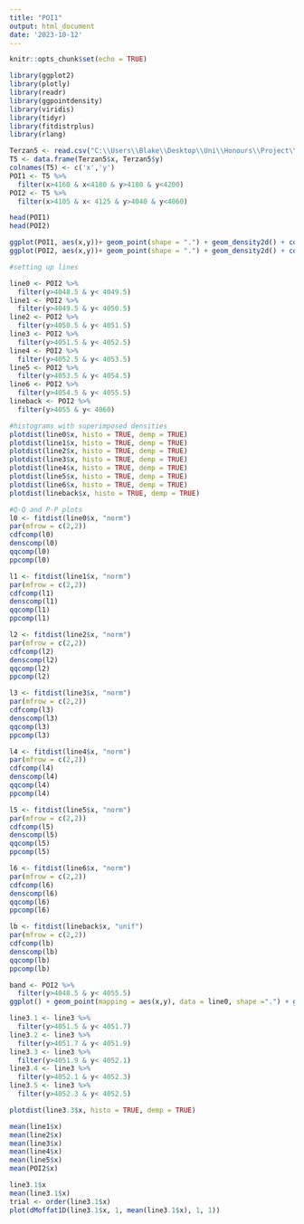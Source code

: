 ```yaml
---
title: "POI1"
output: html_document
date: '2023-10-12'
---
```


```r
knitr::opts_chunk$set(echo = TRUE)
```


```r
library(ggplot2)
library(plotly)
library(readr)
library(ggpointdensity)
library(viridis)
library(tidyr)
library(fitdistrplus)
library(rlang)
```

```r
Terzan5 <- read.csv("C:\\Users\\Blake\\Desktop\\Uni\\Honours\\Project\\Terzan 5 X-ray events.csv")
T5 <- data.frame(Terzan5$x, Terzan5$y)
colnames(T5) <- c('x','y')
POI1 <- T5 %>%
  filter(x>4160 & x<4180 & y>4180 & y<4200)
POI2 <- T5 %>%
  filter(x>4105 & x< 4125 & y>4040 & y<4060)
```

```r
head(POI1)
head(POI2)
```

```r
ggplot(POI1, aes(x,y))+ geom_point(shape = ".") + geom_density2d() + coord_fixed()
ggplot(POI2, aes(x,y))+ geom_point(shape = ".") + geom_density2d() + coord_fixed()
```

```r
#setting up lines

line0 <- POI2 %>%
  filter(y>4048.5 & y< 4049.5)
line1 <- POI2 %>%
  filter(y>4049.5 & y< 4050.5)
line2 <- POI2 %>%
  filter(y>4050.5 & y< 4051.5)
line3 <- POI2 %>%
  filter(y>4051.5 & y< 4052.5)
line4 <- POI2 %>%
  filter(y>4052.5 & y< 4053.5)
line5 <- POI2 %>%
  filter(y>4053.5 & y< 4054.5)
line6 <- POI2 %>%
  filter(y>4054.5 & y< 4055.5)
lineback <- POI2 %>%
  filter(y>4055 & y< 4060)

#histograms with superimposed densities
plotdist(line0$x, histo = TRUE, demp = TRUE)
plotdist(line1$x, histo = TRUE, demp = TRUE)
plotdist(line2$x, histo = TRUE, demp = TRUE)
plotdist(line3$x, histo = TRUE, demp = TRUE)
plotdist(line4$x, histo = TRUE, demp = TRUE)
plotdist(line5$x, histo = TRUE, demp = TRUE)
plotdist(line6$x, histo = TRUE, demp = TRUE)
plotdist(lineback$x, histo = TRUE, demp = TRUE)
```

```r
#Q-Q and P-P plots
l0 <- fitdist(line0$x, "norm")
par(mfrow = c(2,2))
cdfcomp(l0)
denscomp(l0)
qqcomp(l0)
ppcomp(l0)

l1 <- fitdist(line1$x, "norm")
par(mfrow = c(2,2))
cdfcomp(l1)
denscomp(l1)
qqcomp(l1)
ppcomp(l1)

l2 <- fitdist(line2$x, "norm")
par(mfrow = c(2,2))
cdfcomp(l2)
denscomp(l2)
qqcomp(l2)
ppcomp(l2)

l3 <- fitdist(line3$x, "norm")
par(mfrow = c(2,2))
cdfcomp(l3)
denscomp(l3)
qqcomp(l3)
ppcomp(l3)

l4 <- fitdist(line4$x, "norm")
par(mfrow = c(2,2))
cdfcomp(l4)
denscomp(l4)
qqcomp(l4)
ppcomp(l4)

l5 <- fitdist(line5$x, "norm")
par(mfrow = c(2,2))
cdfcomp(l5)
denscomp(l5)
qqcomp(l5)
ppcomp(l5)

l6 <- fitdist(line6$x, "norm")
par(mfrow = c(2,2))
cdfcomp(l6)
denscomp(l6)
qqcomp(l6)
ppcomp(l6)

lb <- fitdist(lineback$x, "unif")
par(mfrow = c(2,2))
cdfcomp(lb)
denscomp(lb)
qqcomp(lb)
ppcomp(lb)
```

```r
band <- POI2 %>%
  filter(y>4048.5 & y< 4055.5)
ggplot() + geom_point(mapping = aes(x,y), data = line0, shape =".") + geom_point(mapping = aes(x,y), data = line1, colour = "red", shape =".") + geom_point(mapping = aes(x,y), data = line2, colour = "blue", shape =".") + geom_point(mapping = aes(x,y), data = line3, shape =".") + geom_point(mapping = aes(x,y), data = line4, colour = "blue", shape =".") + geom_point(mapping = aes(x,y), data = line5, colour = "red", shape =".") + geom_point(mapping = aes(x,y), data = line6, shape =".") + coord_fixed()
```

```r
line3.1 <- line3 %>%
  filter(y>4051.5 & y< 4051.7)
line3.2 <- line3 %>%
  filter(y>4051.7 & y< 4051.9)
line3.3 <- line3 %>%
  filter(y>4051.9 & y< 4052.1)
line3.4 <- line3 %>%
  filter(y>4052.1 & y< 4052.3)
line3.5 <- line3 %>%
  filter(y>4052.3 & y< 4052.5)
```

```r
plotdist(line3.3$x, histo = TRUE, demp = TRUE)
```
```r
mean(line1$x)
mean(line2$x)
mean(line3$x)
mean(line4$x)
mean(line5$x)
mean(POI2$x)
```

```r
line3.1$x
mean(line3.1$x)
trial <- order(line3.1$x)
plot(dMoffat1D(line3.1$x, 1, mean(line3.1$x), 1, 1))
```

